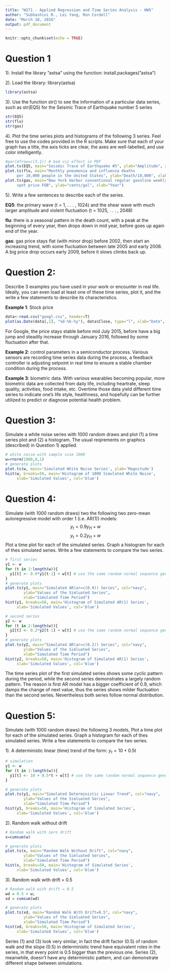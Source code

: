 ```yaml
---
title: "W271 - Applied Regression and Time Series Analysis - HW5"
author: "Subhashini R., Lei Yang, Ron Cordell"
date: "March 10, 2016"
output: pdf_document
---
```



```r
knitr::opts_chunk$set(echo = TRUE)

```

# Question 1
1). Install the library ”astsa” using the function: install.packages(”astsa”)

2). Load the library: library(astsa)

```r
library(astsa)
```

3). Use the function str() to see the information of a particular data series, such as str(EQ5) for the Seismic Trace of Earthquake number 5 series

```r
str(EQ5)
str(flu)
str(gas)
```


4). Plot the time series plots and histograms of the following 3 series. Feel free to use the codes provided in the R scripts. Make sure that each of your graph has a title, the axis ticks are clear, the axes are well-labelled, and use color intelligently.

```r
#par(mfrow=c(3,1)) # bad viz effect in PDF
plot.ts(EQ5, main="Seismic Trace of Earthquake #5", ylab="Amplitude", xlab="Sec.")
plot.ts(flu, main="Monthly pneumonia and influenza deaths 
     per 10,000 people in the United States", ylab="Death/10,000", xlab="Year")
plot.ts(gas, main="New York Harbor conventional regular gasoline weekly 
     spot price FOB", ylab="cents/gal", xlab="Year")

```


5). Write a few sentences to describe each of the series.

**EQ5**: the primary wave (t = 1, . . . , 1024) and the shear wave with much larger amplitude and violent fluctuation (t = 1025, . . . , 2048)

**flu**: there is a seasonal pattern in the death count, with a peak at the beginning of every year, then drops down in mid year, before goes up again end of the year.

**gas**: gas price stays flat (with minor drop) before 2002, then start an increasing trend, with some fluctuation between late 2005 and early 2008. A big price drop occurs early 2009, before it slows climbs back up.

# Question 2:
Describe 3 examples you have used in your work or encounter in real life. Ideally, you can even load at least one of these time series, plot it, and the write a few statements to describe its characteristics.

**Example 1**: Stock price

```r
data<-read.csv("googl.csv", header=T)
plot(as.Date(data[,1], "%d-%b-%y"), data$Close, type="l", xlab="Date", ylab="Close Price ($)", col="blue", main="GOOG Stock Price")
```

For Google, the price stays stable before mid July 2015, before have a big jump and steadily increase through January 2016, followed by some fluctuation after that.

**Example 2**: control parameters in a semiconductor process. Various sensors are recording time series data during the process, a feedback controller is adjusting setpoint in real time to ensure a stable chamber condition during the process.

**Example 3**: biometric data. With various wearables becoming popular, more biometric data are collected from daily life, including heartrate, sleep quality, activities, food intake, etc. Overtime those data yield different time series to indicate one's life style, healthness, and hopefully can be further utilized to predict or diagnose potential health problem.


# Question 3:
Simulate a white noise series with 1000 random draws and plot (1) a time series plot and (2) a histogram. The usual reqirements on graphics (described) in Question 1) applied.

```r
# white noise with sample size 1000
w=rnorm(1000,0,1) 
# generate plots
plot.ts(w, main='Simulated White Noise Series', ylab='Magnitude')
hist(w, breaks=50, main='Histogram of 1000 Simulated White Noise', 
     xlab='Simulated Values', col='blue')
```


# Question 4:
Simulate (with 1000 random draws) two the following two zero-mean autoregressive model with order 1 (i.e. AR(1)) models:
$$y_t = 0.9y_{t1} + w$$
$$y_t = 0.2y_{t1} + w$$
Plot a time plot for each of the simulated series. Graph a histogram for each of thes
simulated series. Write a few statements to compare the two series.

```r
# first series
y1 <- w
for (t in 2:length(w)){
  y1[t] <- 0.9*y1[t-1] + w[t] # use the same random normal sequence generated above
}
# generate plots
plot.ts(y1, main="Simulated AR(ar=c(0.9)) Series", col="navy",
        ylab="Values of the Simluated Series",
        xlab="Simulated Time Period")
hist(y1, breaks=50, main='Histogram of Simulated AR(1) Series', 
     xlab='Simulated Values', col='blue')

# second series
y2 <- w
for (t in 2:length(w)){
  y2[t] <- 0.2*y2[t-1] + w[t] # use the same random normal sequence generated above
}
# generate plots
plot.ts(y2, main="Simulated AR(ar=c(0.2)) Series", col="navy",
        ylab="Values of the Simluated Series",
        xlab="Simulated Time Period")
hist(y2, breaks=50, main='Histogram of Simulated AR(1) Series', 
     xlab='Simulated Values', col='blue')
```

The time series plot of the first simulated series shows some cyclic pattern during the period, while the second series demonstrates a largely random pattern. The reason is first AR model has a bigger coefficient of $0.9$, which damps the change of next value, thus the series shows milder fluctuation than the second series. Nevertheless both series follow normal distribution. 

# Question 5:
Simulate (with 1000 random draws) the following 3 models, Plot a time plot for each of the simulated series. Graph a histogram for each of thes simulated series. Write a few statements to compare the two series.

1). A deterministic linear (time) trend of the form: $y_t = 10 + 0.5t$

```r
# simulation
y1 <- w
for (t in 1:length(w)){
  y1[t] <- 10 + 0.5*t + w[t] # use the same random normal sequence generated above
}

# generate plots
plot.ts(y1, main="Simulated Deterministic Linear Trend", col="navy",
        ylab="Values of the Simluated Series",
        xlab="Simulated Time Period")
hist(y1, breaks=50, main='Histogram of Simulated Series', 
     xlab='Simulated Values', col='blue')
```


2). Random walk without drift
```r
# Random walk with zero drift
x=cumsum(w) 

# generate plots
plot.ts(x, main="Random Walk Without Drift", col="navy",
        ylab="Values of the Simluated Series",
        xlab="Simulated Time Period")
hist(x, breaks=50, main='Histogram of Simulated Series', 
     xlab='Simulated Values', col='blue')
```


3). Random walk with drift = 0.5

```r
# Random walk with drift = 0.5
wd = 0.5 + w; 
xd = cumsum(wd) 

# generate plots
plot.ts(xd, main="Random Walk With Drift=0.5", col="navy",
        ylab="Values of the Simluated Series",
        xlab="Simulated Time Period")
hist(xd, breaks=50, main='Histogram of Simulated Series', 
     xlab='Simulated Values', col='blue')
```

Series (1) and (3) look very similar, in fact the drift factor (0.5) of random walk and the slope (0.5) in deterministic trend have equivalent roles in the series, in that every point is 0.5 bigger than the previous one. Series (2), meanwhile, doesn't have any deterministic pattern, and can demonstrate different shape between simulations.

